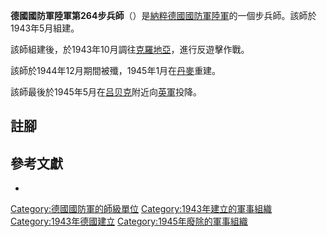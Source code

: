 {{infobox military unit
|unit_name = 德國國防軍陸軍第264步兵師
|image = 264th Infanterie-Division Logo.svg
|image_size = 150
|dates = 1943年5月至1945年5月
|country = {{flag|Nazi Germany}}
|branch = [[納粹德國陸軍|陸軍]]
|type = [[步兵|步兵]]
|role =
|size = [[师_(军队)|師]]
|command_structure =
|garrison =
|garrison_label =
|nickname =
|motto =
|colors =
|colors_label =
|march =
|mascot =
|battles =
}}

'''德國國防軍陸軍第264步兵師'''（{{lang-de|'''264. Infanterie-Division'''}}）是[[納粹德國|納粹德國]][[德國國防軍|國防軍]][[納粹德國陸軍|陸軍]]的一個步兵師。該師於1943年5月組建{{cfn|Mitcham|y=2007}}。

該師組建後，於1943年10月調往[[克羅地亞|克羅地亞]]，進行反遊擊作戰。

該師於1944年12月{{Link-en|克寧戰役|Battle of Knin|克寧戰役}}期間被殲，1945年1月在[[丹麥|丹麥]]重建。

該師最後於1945年5月在[[吕贝克|吕贝克]]附近向[[英軍|英軍]]投降。

== 註腳 ==
{{reflist}}

== 參考文獻 ==
* {{Cite book|last=Mitcham |first=Samuel W., Jr.|author-link=Samuel W. Mitcham|title=German Order of Battle, Volume One: 1st – 290th Infantry Divisions in WWII|year=2007|publisher=Stackpole Books|location=PA; United States of America|isbn=978-0-8117-3416-5|ref={{sfnRef|Mitcham|y=2007}}}}

{{mil-stub}}
{{德國國防軍陸軍的步兵師}}
[[Category:德國國防軍的師級單位|Category:德國國防軍的師級單位]]
[[Category:1943年建立的軍事組織|Category:1943年建立的軍事組織]]
[[Category:1943年德國建立|Category:1943年德國建立]]
[[Category:1945年廢除的軍事組織|Category:1945年廢除的軍事組織]]